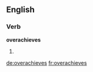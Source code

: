 ==English==

===Verb===
'''overachieves'''

# {{third-person singular of|[[overachieve]]}}

[[de:overachieves]]
[[fr:overachieves]]